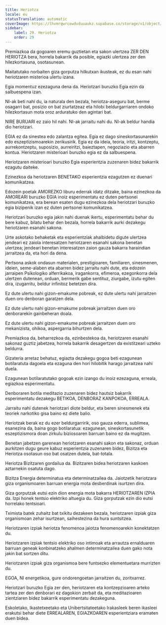 ```yaml
---
title: Heriotza
locale: eu
statusTranslation: automatic
coverImage: https://lhvmrqwrcowdvduuaukz.supabase.co/storage/v1/object/public/strapi-uploads/small_cover-educacion-fundamental.webp-2d51a7828a2b1309555be27f7e2a61a0.webp
sidebar:
    label: 29. Heriotza
    order: 29
---
```

Premiazkoa da gogoaren eremu guztietan eta sakon ulertzea ZER DEN HERIOTZA bera, horrela bakarrik da posible, egiazki ulertzea zer den hilezkortasuna, osotasunean.

Maitatutako norbaiten giza gorputza hilkutxan ikusteak, ez du esan nahi heriotzaren misterioa ulertu izana.

Egia momentuz ezezaguna dena da. Heriotzari buruzko Egia ezin da salbuespena izan.

NI-ak beti nahi du, ia naturala den bezala, heriotza-aseguru bat, berme osagarri bat, posizio on bat ziurtatzeaz eta hilobi beldurgarriaren ondoko hilezkortasun mota oroz arduratuko den agintari bat.

NIRE BURUARI ez zaio hil nahi. NI-ak jarraitu nahi du. NI-ak beldur handia dio heriotzari.

EGIA ez da sinestea edo zalantza egitea. Egia ez dago sineskortasunarekin edo eszeptizismoarekin zerikusirik. Egia ez da ideia, teoria, iritzi, kontzeptu, aurrekontzeptu, suposizio, aurreiritzi, baieztapen, negoziazio eta abarren kontua. Heriotzaren misterioari buruzko egia ez da salbuespena.

Heriotzaren misterioari buruzko Egia esperientzia zuzenaren bidez bakarrik ezagutu daiteke.

Ezinezkoa da heriotzaren BENETAKO esperientzia ezagutzen ez duenari komunikatzea.

Edozein poetak AMOREZKO liburu ederrak idatz ditzake, baina ezinezkoa da AMOREARI buruzko EGIA inoiz esperimentatu ez duten pertsonei komunikatzea, era berean esaten dugu ezinezkoa dela heriotzari buruzko egia bizipenik izan ez duten pertsonei komunikatzea.

Heriotzari buruzko egia jakin nahi duenak ikertu, esperimentatu behar du bere kabuz, bilatu behar den bezala, horrela bakarrik aurki dezakegu heriotzaren esanahi sakona.

Urte askotako behaketak eta esperientziak ahalbidetu digute ulertzea jendeari ez zaiola interesatzen heriotzaren esanahi sakona benetan ulertzea; jendeari benetan interesatzen zaion gauza bakarra haraindian jarraitzea da, eta hori da dena.

Pertsona askok ondasun materialen, prestigioaren, familiaren, sinesmenen, ideien, seme-alaben eta abarren bidez jarraitu nahi dute, eta edozein jarraipen Psikologiko alferrikakoa, iragankorra, efimeroa, ezegonkorra dela ulertzen dutenean, orduan, bermerik gabe sentituz, ziurgabe, izutu egiten dira, izugarritu, beldur infinitoz betetzen dira.

Ez dute ulertu nahi gizon-emakume pobreak, ez dute ulertu nahi jarraitzen duen oro denboran garatzen dela.

Ez dute ulertu nahi gizon-emakume pobreak jarraitzen duen oro denborarekin gainbeheran doala.

Ez dute ulertu nahi gizon-emakume pobreak jarraitzen duen oro mekanizista, ohikoa, aspergarria bihurtzen dela.

Premiazkoa da, beharrezkoa da, ezinbestekoa da, heriotzaren esanahi sakonaz guztiz jabetzea, horrela bakarrik desagertzen da existitzeari uzteko beldurra.

Gizateria arretaz behatuz, egiazta dezakegu gogoa beti ezagunean botilaratuta dagoela eta ezaguna den hori hilobitik harago jarraitzea nahi duela.

Ezagunean botilaratutako gogoak ezin izango du inoiz ezezaguna, erreala, egiazkoa esperimentatu.

Denboraren botila meditazio zuzenaren bidez hautsiz bakarrik esperimentatu dezakegu BETIKOA, DENBORAZ KANPOKOA, ERREALA.

Jarraitu nahi dutenek heriotzari diote beldur, eta beren sinesmenek eta teoriek narkotiko gisa baino ez diete balio.

Heriotzak berak ez du ezer beldurgarririk, oso gauza ederra, sublimea, esanezina da, baina gogo botilaratua: ezagunean, sineskortasunetik eszeptizismora doan zirkulu biziosoaren barruan baino ez da mugitzen.

Benetan jabetzen garenean heriotzaren esanahi sakon eta sakonaz, orduan aurkitzen dugu geure kabuz esperientzia zuzenaren bidez, Bizitza eta Heriotza osotasun oso bat osatzen dutela, bat-totala.

Heriotza Bizitzaren gordailua da. Bizitzaren bidea heriotzaren kaskoen aztarnekin osatuta dago.

Bizitza Energia determinatua eta determinatzailea da. Jaiotzetik heriotzara giza organismoaren barruan energia mota desberdinak isurtzen dira.

Giza gorputzak eutsi ezin dion energia mota bakarra HERIOTZAREN IZPIA da. Izpi honek tentsio elektriko altuegia du. Giza gorputzak ezin dio eutsi horrelako tentsioari.

Tximista batek zuhaitz bat txikitu dezakeen bezala, heriotzaren izpiak giza organismoan zehar isurtzean, saihestezina da hura suntsitzea.

Heriotzaren izpiak heriotza fenomenoa jaiotza fenomenoarekin konektatzen du.

Heriotzaren izpiak tentsio elektriko oso intimoak eta arrautza ernalduaren barruan geneak konbinatzeko ahalmen determinatzailea duen gako nota jakin bat sortzen ditu.

Heriotzaren izpiak giza organismoa bere funtsezko elementuetara murrizten du.

EGOA, NI energetikoa, gure ondorengoetan jarraitzen du, zoritxarrez.

Heriotzari buruzko Egia zer den, heriotzaren eta kontzepzioaren arteko tartea zer den denborari ez dagokion zerbait da, eta meditazioaren zientziaren bidez bakarrik esperimentatu dezakeguna.

Eskoletako, Ikastetxeetako eta Unibertsitateetako Irakasleek beren ikasleei erakutsi behar diete ERREALAREN, EGIAZKOAREN esperientziara eramaten duen bidea.

